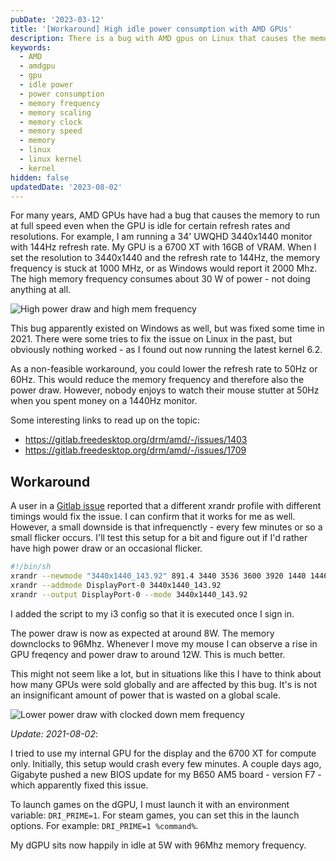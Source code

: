```yaml
---
pubDate: '2023-03-12'
title: '[Workaround] High idle power consumption with AMD GPUs'
description: There is a bug with AMD gpus on Linux that causes the memory to run at full speed even when the GPU is idle for certain refresh rates and resolutions. This causes high idle power consumption. This post explains how to fix it.
keywords:
  - AMD
  - amdgpu
  - gpu
  - idle power
  - power consumption
  - memory frequency
  - memory scaling
  - memory clock
  - memory speed
  - memory
  - linux
  - linux kernel
  - kernel
hidden: false
updatedDate: '2023-08-02'
---
```



For many years, AMD GPUs have had a bug that causes the memory to run at full speed even when the GPU is idle for certain refresh rates and resolutions. For example, I am running a 34' UWQHD 3440x1440 monitor with 144Hz refresh rate. My GPU is a 6700 XT with 16GB of VRAM. When I set the resolution to 3440x1440 and the refresh rate to 144Hz, the memory frequency is stuck at 1000 MHz, or as Windows would report it 2000 Mhz. The high memory frequency consumes about 30 W of power - not doing anything at all.

![High power draw and high mem frequency](../../assets/_120hz.png)

This bug apparently existed on Windows as well, but was fixed some time in 2021. There were some tries to fix the issue on Linux in the past, but obviously nothing worked - as I found out now running the latest kernel 6.2.

As a non-feasible workaround, you could lower the refresh rate to 50Hz or 60Hz. This would reduce the memory frequency and therefore also the power draw. However, nobody enjoys to watch their mouse stutter at 50Hz when you spent money on a 1440Hz monitor.

Some interesting links to read up on the topic:

- https://gitlab.freedesktop.org/drm/amd/-/issues/1403
- https://gitlab.freedesktop.org/drm/amd/-/issues/1709

## Workaround

A user in a [Gitlab issue](https://gitlab.freedesktop.org/drm/amd/-/issues/1655) reported that a different xrandr profile with different timings would fix the issue. I can confirm that it works for me as well. However, a small downside is that infrequenctly - every few minutes or so a small flicker occurs. I'll test this setup for a bit and figure out if I'd rather have high power draw or an occasional flicker.

```bash
#!/bin/sh
xrandr --newmode "3440x1440_143.92" 891.4 3440 3536 3600 3920 1440 1446 1466 1580 +hsync -vsync
xrandr --addmode DisplayPort-0 3440x1440_143.92
xrandr --output DisplayPort-0 --mode 3440x1440_143.92
```

I added the script to my i3 config so that it is executed once I sign in.

The power draw is now as expected at around 8W. The memory downclocks to 96Mhz. Whenever I move my mouse I can observe a rise in GPU freqency and power draw to around 12W. This is much better.

This might not seem like a lot, but in situations like this I have to think about how many GPUs were sold globally and are affected by this bug. It's is not an insignificant amount of power that is wasted on a global scale.

![Lower power draw with clocked down mem frequency](../../assets/_144hzlow.png)

_Update: 2021-08-02_:

I tried to use my internal GPU for the display and the 6700 XT for compute only. Initially, this setup would crash every few minutes. A couple days ago, Gigabyte pushed a new BIOS update for my B650 AM5 board - version F7 - which apparently fixed this issue.

To launch games on the dGPU, I must launch it with an environment variable: `DRI_PRIME=1`. For steam games, you can set this in the launch options. For example: `DRI_PRIME=1 %command%`.

My dGPU sits now happily in idle at 5W with 96Mhz memory frequency.
